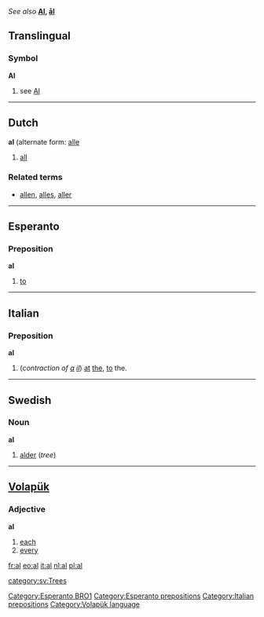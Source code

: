 ''See also'' '''[[Al]], [[ål]]'''

==Translingual==
===Symbol===
'''Al'''
# see [[Al]]

----



==Dutch==
<!-- part of speech? -->
'''al''' (alternate form: [[alle]]

# [[all]]

===Related terms===
*[[allen]], [[alles]], [[aller]]

----
==Esperanto==
===Preposition===
'''al'''

#[[to]]
[[Category:Esperanto BRO1]]
----

==Italian==
===Preposition===
'''al'''

# (''contraction of [[a#Italian|a]] [[il#Italian|il]]'') [[at]] [[the]], [[to]] the.

----
==Swedish==
{{sv-noun|gender=Common|al|alen|alar|alarna|als|alens|alars|alarnas}}
===Noun===
'''al'''

#[[alder]] (''tree'')


----
==[[Volapük]]==
===Adjective===
'''al'''

#[[each]]
#[[every]]

[[fr:al]]
[[eo:al]]
[[it:al]]
[[nl:al]]
[[pl:al]]

[[Category:Esperanto prepositions]]
[[Category:Italian prepositions]]
[[category:sv:Trees]]
[[Category:Volapük language]]